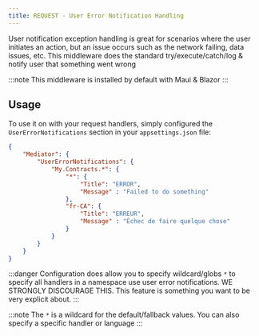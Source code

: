```yaml
---
title: REQUEST - User Error Notification Handling
---
```


User notification exception handling is great for scenarios where the user initiates an action, but an issue occurs
such as the network failing, data issues, etc.  This middleware does the standard try/execute/catch/log & notify user
that something went wrong

:::note
This middleware is installed by default with Maui & Blazor
:::

## Usage

To use it on with your request handlers, simply configured the `UserErrorNotifications` section in your `appsettings.json` file:

```json
{
    "Mediator": {
        "UserErrorNotifications": {
            "My.Contracts.*": {
                "*": {
                    "Title": "ERROR",
                    "Message" : "Failed to do something"
                },
                "fr-CA": {
                    "Title": "ERREUR",
                    "Message" : "Échec de faire quelque chose"
                }
            }
        }
    }
}
```

:::danger
Configuration does allow you to specify wildcard/globs `*` to specify all handlers in a namespace use user error notifications. 
WE STRONGLY DISCOURAGE THIS.  This feature is something you want to be very explicit about.
:::


:::note
The `*` is a wildcard for the default/fallback values.  You can also specify a specific handler or language
:::